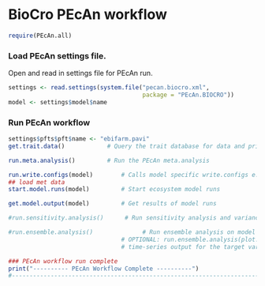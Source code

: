 BioCro PEcAn workflow
======================

```r
require(PEcAn.all)
```
### Load PEcAn settings file.

Open and read in settings file for PEcAn run.


```r
settings <- read.settings(system.file("pecan.biocro.xml",
                                      package = "PEcAn.BIOCRO"))
model <- settings$model$name


```
### Run PEcAn workflow

```r
settings$pfts$pft$name <- "ebifarm.pavi"
get.trait.data()        	# Query the trait database for data and priors

run.meta.analysis()     	# Run the PEcAn meta.analysis
```

```r
run.write.configs(model)        # Calls model specific write.configs e.g. write.config.ed.R
## load met data
start.model.runs(model)         # Start ecosystem model runs

get.model.output(model)         # Get results of model runs

#run.sensitivity.analysis()      # Run sensitivity analysis and variance decomposition on model output

#run.ensemble.analysis()		      # Run ensemble analysis on model output. 
                                # OPTIONAL: run.ensemble.analysis(plot.timeseries=TRUE) to get an esemble 
                                # time-series output for the target variables set in the PEcAn.xml file

### PEcAn workflow run complete
print("---------- PEcAn Workflow Complete ----------")
#--------------------------------------------------------------------------------------------------#
```